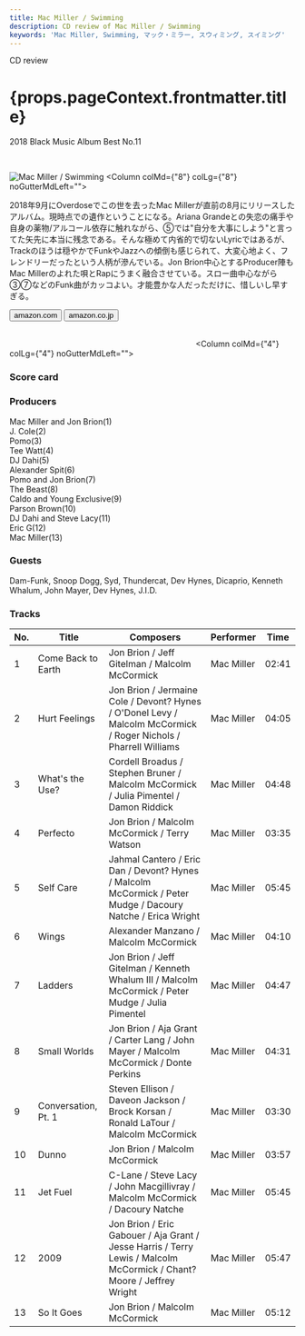 ```yaml
---
title: Mac Miller / Swimming
description: CD review of Mac Miller / Swimming
keywords: 'Mac Miller, Swimming, マック・ミラー, スウィミング, スイミング'
---
```




<p className="largeP">CD review</p>
<h1 className="h1--no--margin">{props.pageContext.frontmatter.title}</h1>
<p className="largeP"><Link to="/best50/2018/">2018 Black Music Album Best No.11</Link></p>

<br/>
<Row  className="image-card-group">
	<Column colMd={"4"} colLg={"4"} noGutterMdLeft="">
       <ImageCard>

![Mac Miller / Swimming](../../images/cd/macmiller2L.jpg) 
</ImageCard>
	</Column>
	<Column colMd={"8"} colLg={"8"} noGutterMdLeft="">
	<p>
	2018年9月にOverdoseでこの世を去ったMac Millerが直前の8月にリリースしたアルバム。現時点での遺作ということになる。Ariana Grandeとの失恋の痛手や自身の薬物/アルコール依存に触れながら、⑤では"自分を大事にしよう"と言ってた矢先に本当に残念である。そんな極めて内省的で切ないLyricではあるが、Trackのほうは穏やかでFunkやJazzへの傾倒も感じられて、大変心地よく、フレンドリーだったという人柄が滲んでいる。Jon Brion中心とするProducer陣もMac Millerのよれた唄とRapにうまく融合させている。スロー曲中心ながら③⑦などのFunk曲がカッコよい。才能豊かな人だっただけに、惜しいし早すぎる。
	</p>
	<div>
	    <Button href="https://amzn.to/2Bsj0Uh" kind="primary" size="small" renderIcon={ArrowUpRight24}>
          amazon.com
        </Button>
        <Button href="https://amzn.to/3ey68e8" kind="secondary" size="small" renderIcon={ArrowUpRight24}>
          amazon.co.jp
        </Button>
	</div>
	<a style="display:inline-block;overflow:hidden;background:url(https://linkmaker.itunes.apple.com/ja-jp/lockup.svg?releaseDate=2018-08-03&kind=album&bubble=apple_music&style=mono-black) no-repeat;width:180px;height:45px;" href="https://geo.music.apple.com/jp/album/swimming/1408996052?mt=1&app=music&ls=1&at=11lcug"></a>
	<a style="display:inline-block;overflow:hidden;background:url(https://linkmaker.itunes.apple.com/ja-jp/badge-lrg.svg?releaseDate=2018-08-03T00:00:00Z&kind=album&bubble=itunes_music) no-repeat;width:140px;height:45px;" href="https://geo.music.apple.com/jp/album/swimming/1408996052?app=itunes&at=11lcug"></a>
	</Column>
</Row>
<Row >
	<Column colMd={"4"} colLg={"4"} noGutterMdLeft="">
<div>
    <h3>Score card</h3>
	<SliderJS1 value="3" />
    <SliderJS2 value="1" />
	<SliderJS3 value="1" />
    <SliderJS4 value="9" />
</div>
</Column>
<Column colMd={"8"} colLg={"8"} noGutterMdLeft="">
<div>
<h3>Producers</h3>
<p>
Mac Miller and Jon Brion(1)
<br/>J. Cole(2)
<br/>Pomo(3)
<br/>Tee Watt(4)
<br/>DJ Dahi(5)
<br/>Alexander Spit(6)
<br/>Pomo and Jon Brion(7)
<br/>The Beast(8)
<br/>Caldo and Young Exclusive(9)
<br/>Parson Brown(10)
<br/>DJ Dahi and Steve Lacy(11)
<br/>Eric G(12)
<br/>Mac Miller(13)
</p>
<h3>Guests</h3>
<p>
Dam-Funk, Snoop Dogg, Syd, Thundercat, Dev Hynes, Dicaprio, Kenneth Whalum, John Mayer, Dev Hynes, J.I.D.
</p>
</div>
</Column>
</Row>

<h3>Tracks</h3>

| No. |	 Title              |	 Composers                                                                                                          | Performer  |	Time |
| --- |	------------------- | --------------------------------------------------------------------------------------------------------------------- | ---------- | ----- |
| 1	  |	Come Back to Earth 	| Jon Brion / Jeff Gitelman / Malcolm McCormick                                                                        	| Mac Miller | 02:41 |
| 2	  |	Hurt Feelings      	| Jon Brion / Jermaine Cole / Devont? Hynes / O'Donel Levy / Malcolm McCormick / Roger Nichols / Pharrell Williams     	| Mac Miller | 04:05 |
| 3	  |	What's the Use?    	| Cordell Broadus / Stephen Bruner / Malcolm McCormick / Julia Pimentel / Damon Riddick                                	| Mac Miller | 04:48 |
| 4	  |	Perfecto           	| Jon Brion / Malcolm McCormick / Terry Watson                                                                         	| Mac Miller | 03:35 |
| 5	  |	Self Care          	| Jahmal Cantero / Eric Dan / Devont? Hynes / Malcolm McCormick / Peter Mudge / Dacoury Natche / Erica Wright          	| Mac Miller | 05:45 |
| 6	  |	Wings              	| Alexander Manzano / Malcolm McCormick                                                                                	| Mac Miller | 04:10 |
| 7	  |	Ladders            	| Jon Brion / Jeff Gitelman / Kenneth Whalum III / Malcolm McCormick / Peter Mudge / Julia Pimentel                    	| Mac Miller | 04:47 |
| 8	  |	Small Worlds       	| Jon Brion / Aja Grant / Carter Lang / John Mayer / Malcolm McCormick / Donte Perkins                                 	| Mac Miller | 04:31 |
| 9	  |	Conversation, Pt. 1	| Steven Ellison / Daveon Jackson / Brock Korsan / Ronald LaTour / Malcolm McCormick                                   	| Mac Miller | 03:30 |
| 10  |	Dunno              	| Jon Brion / Malcolm McCormick                                                                                        	| Mac Miller | 03:57 |
| 11  |	Jet Fuel           	| C-Lane / Steve Lacy / John Macgillivray / Malcolm McCormick / Dacoury Natche                                         	| Mac Miller | 05:45 |
| 12  |	2009               	| Jon Brion / Eric Gabouer / Aja Grant / Jesse Harris / Terry Lewis / Malcolm McCormick / Chant? Moore / Jeffrey Wright	| Mac Miller | 05:47 |
| 13  |	So It Goes         	| Jon Brion / Malcolm McCormick                                                                                        	| Mac Miller | 05:12 |

